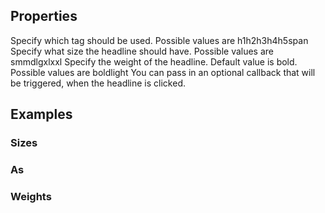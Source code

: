 
<Meta
  title="Headline"
  subtitle="The Headline tells users what the page is about"
/>

## Properties

<PropsTable>
  <PropsTableRow value="as" required>
    Specify which tag should be used. Possible values are <span class="code">h1</span><span class="code">h2</span><span class="code">h3</span><span class="code">h4</span><span class="code">h5</span><span class="code">span</span>
  </PropsTableRow>
  <PropsTableRow value="size" required>
    Specify what size the headline should have. Possible values are <span class="code">sm</span><span class="code">md</span><span class="code">lg</span><span class="code">xl</span><span class="code">xxl</span>
  </PropsTableRow>
  <PropsTableRow value="weight">
    Specify the weight of the headline. Default value is <span class="code">bold</span>. Possible values are <span class="code">bold</span><span class="code">light</span>
  </PropsTableRow>
  <PropsTableRow value="handleClick">
    You can pass in an optional callback that will be triggered, when the headline
    is clicked.
  </PropsTableRow>
</PropsTable>

## Examples

### Sizes

<ExampleLoader example="Headline.Sizes.tsx" />

### As

<ExampleLoader example="Headline.As.tsx" />

### Weights

<ExampleLoader example="Headline.Weights.tsx" />
